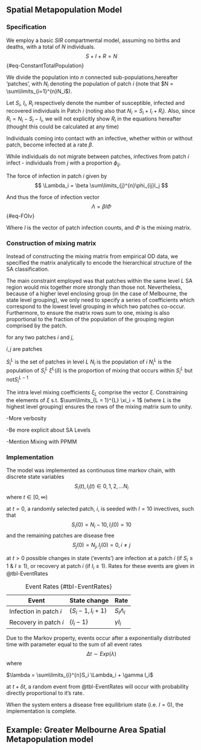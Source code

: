 ## Spatial Metapopulation Model {#sec-MPMspec}

### Specification
 
We employ a basic $SIR$ compartmental model, assuming no births and deaths, with a total of $N$ individuals. $$ S + I  + R = N$$ {#eq-ConstantTotalPopulation}

We divide the population into $n$ connected sub-populations,hereafter 'patches', with $N_i$ denoting the population of patch $i$ (note that $N = \sum\limits_{i=1}^{n}N_i$).

Let $S_i$, $I_i$, $R_i$ respectively denote the number of susceptible, infected and recovered individuals in Patch $i$ (noting also that $N_i = S_i + I_i + R_i$). Also, since $R_i = N_i - S_i - I_i$, we will not explicitly show $R_i$ in the equations hereafter (thought this could be calculated at any time)

Individuals coming into contact with an infective, whether within or without patch, become infected at a rate $\beta$.

While individuals do not migrate between patches, infectives from patch $i$ infect - individuals from $j$ with a proportion $\phi_{ij}$.

The force of infection in patch $i$ given by $$
\Lambda_i = \beta \sum\limits_{j}^{n}\phi_{ij}I_j
$$

And thus the force of infection vector $$\Lambda = \beta I \Phi$$ {#eq-FOIv}

Where $I$ is the vector of patch infection counts, and $\Phi$ is the mixing matrix.

### Construction of mixing matrix

Instead of constructing the mixing matrix from empirical OD data, we specified the matrix analytically to encode the hierarchical structure of the SA classification.

The main constraint employed was that patches within the same level $L$ SA region would mix together more strongly than those not. Nevertheless, because of a higher level enclosing group (in the case of Melbourne, the state level grouping), we only need to specify a series of coefficients which correspond to the lowest level grouping in which two patches co-occur. Furthermore, to ensure the matrix rows sum to one, mixing is also proportional to the fraction of the population of the grouping region comprised by the patch.

for any two patches $i$ and $j$,

$i, j$ are patches

$S_{i}^{L}$ is the set of patches in level $L$ $N_i$ is the population of $i$ $N_{i}^{L}$ is the population of $S_{i}^{L}$ $\xi^{L}(\delta)$ is the proportion of mixing that occurs within $S_{i}^{L}$ but not$S_{i}^{L-1}$

The intra level mixing coefficients $\xi_L$ comprise the vector $\xi$. Constraining the elements of $\xi$ s.t. $\sum\limits_{L = 1}^{L} \xi_i = 1$ (where $L$ is the highest level grouping) ensures the rows of the mixing matrix sum to unity.\

-More verbosity

-Be more explicit about SA Levels

-Mention Mixing with PPMM

### Implementation

The model was implemented as continuous time markov chain, with discrete state variables $$S_{i}(t), I_{i}(t) \in {0,1,2,...N_{i}}$$ where $t\in [0, \infty)$

at $t = 0$, a randomly selected patch, $i$, is seeded with $I = 10$ invectives, such that $$S_{i}(0) = N_{i} - 10, I_{i}(0) = 10$$ and the remaining patches are disease free $$S_j(0) = N_j, I_j(0) =0, i\neq j $$

at $t>0$ possible changes in state ('events') are infection at a patch $i$ (if $S_i \geq 1$ & $I \geq 1$), or recovery at patch $i$ (if $I_i \geq 1$). Rates for these events are given in @tbl-EventRates

| Event                  | State change         | Rate            |
|------------------------|----------------------|-----------------|
| Infection in patch $i$ | $\{S_i -1, I_i +1\}$ | $S_i \Lambda_i$ |
| Recovery in patch $i$  | $\{I_i - 1\}$        | $\gamma I_i$    |

: Event Rates {#tbl-EventRates}

Due to the Markov property, events occur after a exponentially distributed time with parameter equal to the sum of all event rates $$\Delta t \sim Exp(\lambda)$$ where

$\lambda = \sum\limits_{i}^{n}S_i \Lambda_i + \gamma I_i$

at $t + \delta t$, a random event from @tbl-EventRates will occur with probability directly proportional to it's rate.

When the system enters a disease free equilibrium state (i.e. $I = 0$), the implementation is complete.

## Example: Greater Melbourne Area Spatial Metapopulation model {#sec-MossGmelb}
